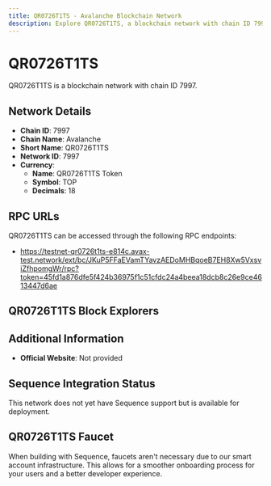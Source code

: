 ```yaml
--- 
title: QR0726T1TS - Avalanche Blockchain Network
description: Explore QR0726T1TS, a blockchain network with chain ID 7997. Learn about its native currency, QR0726T1TS Token, and how to interact with the network.
---
```


# QR0726T1TS

QR0726T1TS is a blockchain network with chain ID 7997.

## Network Details

- **Chain ID**: 7997
- **Chain Name**: Avalanche
- **Short Name**: QR0726T1TS
- **Network ID**: 7997
- **Currency**: 
  - **Name**: QR0726T1TS Token
  - **Symbol**: TOP
  - **Decimals**: 18

## RPC URLs

QR0726T1TS can be accessed through the following RPC endpoints:

- https://testnet-qr0726t1ts-e814c.avax-test.network/ext/bc/JKuP5FFaEVamTYavzAEDoMHBqoeB7EH8Xw5VxsviZfhpomgWr/rpc?token=45fd1a876dfe5f424b36975f1c51cfdc24a4beea18dcb8c26e9ce4613447d6ae

## QR0726T1TS Block Explorers



## Additional Information

- **Official Website**: Not provided

## Sequence Integration Status

This network does not yet have Sequence support but is available for deployment.

## QR0726T1TS Faucet

When building with Sequence, faucets aren't necessary due to our smart account infrastructure. This allows for a smoother onboarding process for your users and a better developer experience.
